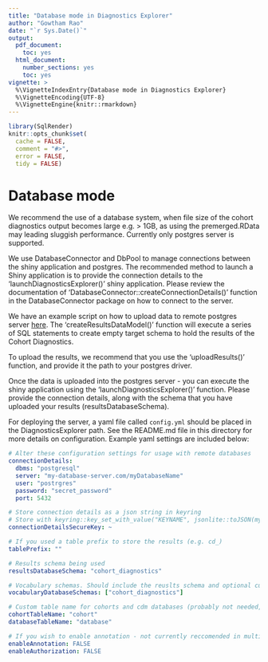 ```yaml
---
title: "Database mode in Diagnostics Explorer"
author: "Gowtham Rao"
date: "`r Sys.Date()`"
output:
  pdf_document: 
    toc: yes     
  html_document:
    number_sections: yes
    toc: yes
vignette: >
  %\VignetteIndexEntry{Database mode in Diagnostics Explorer}
  %\VignetteEncoding{UTF-8}    
  %\VignetteEngine{knitr::rmarkdown}
---
```


```r
library(SqlRender)
knitr::opts_chunk$set(
  cache = FALSE,
  comment = "#>",
  error = FALSE,
  tidy = FALSE)
```

# Database mode

We recommend the use of a database system, when file size of the cohort diagnostics output becomes large e.g. > 1GB, as using the premerged.RData may leading sluggish performance. Currently only postgres server is supported.


We use DatabaseConnector and DbPool to manage connections between the shiny application and postgres. The recommended method to launch a Shiny application is to provide the connection details to the 'launchDiagnosticsExplorer()' shiny application. Please review the documentation of 'DatabaseConnector::createConnectionDetails()' function in the DatabaseConnector package on how to connect to the server.


We have an example script on how to upload data to remote postgres server [here](https://github.com/OHDSI/CohortDiagnostics/blob/master/extras/UploadToDatabase.R). The 'createResultsDataModel()' function will execute a series of SQL statements to create empty target schema to hold the results of the Cohort Diagnostics. 

To upload the results, we recommend that you use the 'uploadResults()' function, and provide it the path to your postgres driver.

Once the data is uploaded into the postgres server - you can execute the shiny application using the 'launchDiagnosticsExplorer()' function. Please provide the connection details, along with the schema that you have uploaded your results (resultsDatabaseSchema). 

For deploying the server, a yaml file called `config.yml` should be placed in the DiagnosticsExplorer path.
See the README.md file in this directory for more details on configuration.
Example yaml settings are included below:

```yaml
# Alter these configuration settings for usage with remote databases
connectionDetails:
  dbms: "postgresql"
  server: "my-database-server.com/myDatabaseName"
  user: "postrgres"
  password: "secret_password"
  port: 5432

# Store connection details as a json string in keyring
# Store with keyring::key_set_with_value("KEYNAME", jsonlite::toJSON(myConnectionDetails))
connectionDetailsSecureKey: ~

# If you used a table prefix to store the results (e.g. cd_)
tablePrefix: ""

# Results schema being used
resultsDatabaseSchema: "cohort_diagnostics"

# Vocabulary schemas. Should include the reuslts schema and optional custom vocabularies
vocabularyDatabaseSchemas: ["cohort_diagnostics"]

# Custom table name for cohorts and cdm databases (probably not needed, ignores table prefix)
cohortTableName: "cohort"
databaseTableName: "database"

# If you wish to enable annotation - not currently reccomended in multi-user environments
enableAnnotation: FALSE
enableAuthorization: FALSE
```